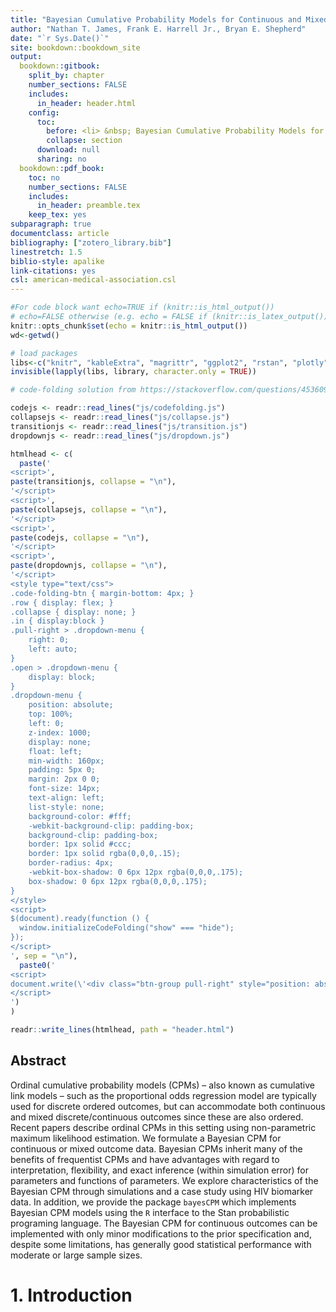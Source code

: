 ```yaml
---
title: "Bayesian Cumulative Probability Models for Continuous and Mixed Outcomes"
author: "Nathan T. James, Frank E. Harrell Jr., Bryan E. Shepherd"
date: "`r Sys.Date()`"
site: bookdown::bookdown_site
output: 
  bookdown::gitbook:
    split_by: chapter
    number_sections: FALSE
    includes:
      in_header: header.html
    config:
      toc:
        before: <li> &nbsp; Bayesian Cumulative Probability Models for Continuous and Mixed Outcomes </li>
        collapse: section
      download: null
      sharing: no    
  bookdown::pdf_book:
    toc: no
    number_sections: FALSE
    includes:
      in_header: preamble.tex
    keep_tex: yes
subparagraph: true
documentclass: article 
bibliography: ["zotero_library.bib"]
linestretch: 1.5
biblio-style: apalike
link-citations: yes
csl: american-medical-association.csl
---
```


```r
#For code block want echo=TRUE if (knitr::is_html_output())
# echo=FALSE otherwise (e.g. echo = FALSE if (knitr::is_latex_output()))
knitr::opts_chunk$set(echo = knitr::is_html_output())
wd<-getwd()

# load packages
libs<-c("knitr", "kableExtra", "magrittr", "ggplot2", "rstan", "plotly", "bayesplot", "ggExtra", "xtable")
invisible(lapply(libs, library, character.only = TRUE))
```

```r
# code-folding solution from https://stackoverflow.com/questions/45360998/code-folding-in-bookdown

codejs <- readr::read_lines("js/codefolding.js")
collapsejs <- readr::read_lines("js/collapse.js")
transitionjs <- readr::read_lines("js/transition.js")
dropdownjs <- readr::read_lines("js/dropdown.js")

htmlhead <- c(
  paste('
<script>',
paste(transitionjs, collapse = "\n"),
'</script>
<script>',
paste(collapsejs, collapse = "\n"),
'</script>
<script>',
paste(codejs, collapse = "\n"),
'</script>
<script>',
paste(dropdownjs, collapse = "\n"),
'</script>
<style type="text/css">
.code-folding-btn { margin-bottom: 4px; }
.row { display: flex; }
.collapse { display: none; }
.in { display:block }
.pull-right > .dropdown-menu {
    right: 0;
    left: auto;
}
.open > .dropdown-menu {
    display: block;
}
.dropdown-menu {
    position: absolute;
    top: 100%;
    left: 0;
    z-index: 1000;
    display: none;
    float: left;
    min-width: 160px;
    padding: 5px 0;
    margin: 2px 0 0;
    font-size: 14px;
    text-align: left;
    list-style: none;
    background-color: #fff;
    -webkit-background-clip: padding-box;
    background-clip: padding-box;
    border: 1px solid #ccc;
    border: 1px solid rgba(0,0,0,.15);
    border-radius: 4px;
    -webkit-box-shadow: 0 6px 12px rgba(0,0,0,.175);
    box-shadow: 0 6px 12px rgba(0,0,0,.175);
}
</style>
<script>
$(document).ready(function () {
  window.initializeCodeFolding("show" === "hide");
});
</script>
', sep = "\n"),
  paste0('
<script>
document.write(\'<div class="btn-group pull-right" style="position: absolute; top: 20%; right: 2%; z-index: 200"><button type="button" class="btn btn-default btn-xs dropdown-toggle" data-toggle="dropdown" aria-haspopup="true" aria-expanded="true" data-_extension-text-contrast=""><span>Toggle All Code</span> <span class="caret"></span></button><ul class="dropdown-menu" style="min-width: 70px;"><li><a id="rmd-show-all-code" href="#">Show All</a></li><li><a id="rmd-hide-all-code" href="#">Hide All</a></li></ul></div>\')
</script>
')
)

readr::write_lines(htmlhead, path = "header.html")
```

## Abstract

Ordinal cumulative probability models (CPMs) -- also known as cumulative link models -- such as the proportional odds regression model are typically used for discrete ordered outcomes, but can accommodate both continuous and mixed discrete/continuous outcomes since these are also ordered. Recent papers describe ordinal CPMs in this setting using non-parametric maximum likelihood estimation. We formulate a Bayesian CPM for continuous or mixed outcome data. Bayesian CPMs inherit many of the benefits of frequentist CPMs and have advantages with regard to interpretation, flexibility, and exact inference (within simulation error) for parameters and functions of parameters. We explore characteristics of the Bayesian CPM through simulations and a case study using HIV biomarker data. In addition, we provide the package `bayesCPM` which implements Bayesian CPM models using the `R` interface to the Stan probabilistic programing language. The Bayesian CPM for continuous outcomes can be implemented with only minor modifications to the prior specification and, despite some limitations, has generally good statistical performance with moderate or large sample sizes.

# 1. Introduction